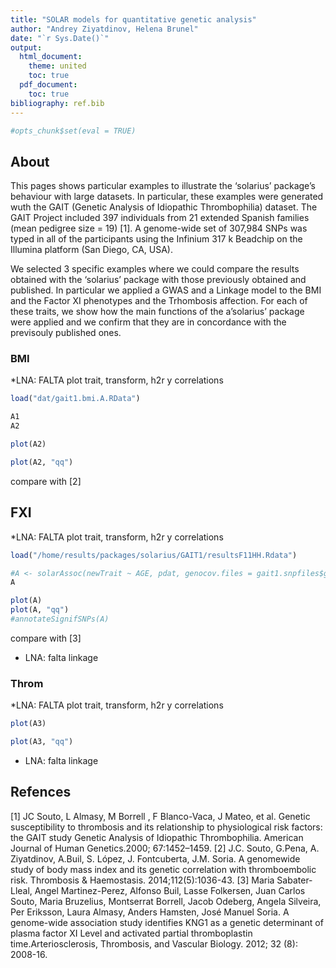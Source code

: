 ```yaml
---
title: "SOLAR models for quantitative genetic analysis"
author: "Andrey Ziyatdinov, Helena Brunel"
date: "`r Sys.Date()`"
output:
  html_document:
    theme: united
    toc: true
  pdf_document:
    toc: true
bibliography: ref.bib
---
```


```r
#opts_chunk$set(eval = TRUE)
```

## About

This pages shows particular examples to illustrate the 'solarius' package's behaviour with large datasets. In particular, these examples were generated wuth the GAIT (Genetic Analysis of Idiopathic Thrombophilia) dataset. The GAIT Project included 397 individuals from 21 extended Spanish families (mean pedigree size = 19) [1]. A genome-wide set of 307,984 SNPs was typed in all of the participants using the Infinium 317 k Beadchip on the Illumina platform (San Diego, CA, USA).

 
We selected 3 specific examples where we could compare the results obtained with the 'solarius' package with those previously obtained and published. In particular we applied a GWAS and a Linkage model to the BMI and the Factor XI phenotypes and the Trhombosis affection. For each of these traits, we show how the main functions of the a'solarius' package were applied and we confirm that they are in concordance with the previsouly published ones.


### BMI

*LNA: FALTA plot trait, transform, h2r y correlations

```r
load("dat/gait1.bmi.A.RData")
```

```r
A1
A2
```

```r
plot(A2)
```

```r
plot(A2, "qq")
```
compare with [2]


## FXI

*LNA: FALTA plot trait, transform, h2r y correlations

```r

load("/home/results/packages/solarius/GAIT1/resultsF11HH.Rdata")
```

```r
#A <- solarAssoc(newTrait ~ AGE, pdat, genocov.files = gait1.snpfiles$genocov.files, snplists.files = gait1.snpfiles$snplists.files, snpmap.files = gait1.snpfiles$snpmap.files, cores = cores)
A

plot(A)
plot(A, "qq")
#annotateSignifSNPs(A)

```
compare with [3]

* LNA: falta linkage


### Throm

*LNA: FALTA plot trait, transform, h2r y correlations

```r
plot(A3)
```

```r
plot(A3, "qq")
```
* LNA: falta linkage

## Refences

[1] JC Souto, L Almasy, M Borrell , F Blanco-Vaca, J Mateo, et al. Genetic susceptibility to thrombosis and its relationship to physiological risk factors: the GAIT study Genetic Analysis of Idiopathic Thrombophilia. American Journal of Human Genetics.2000; 67:1452–1459.
[2] J.C. Souto, G.Pena, A. Ziyatdinov, A.Buil, S. López, J. Fontcuberta, J.M. Soria. A genomewide study of body mass index and its genetic correlation with thromboembolic risk. Thrombosis & Haemostasis. 2014;112(5):1036-43.
[3] Maria Sabater-Lleal, Angel Martinez-Perez, Alfonso Buil, Lasse Folkersen, Juan Carlos Souto, Maria Bruzelius, Montserrat Borrell, Jacob Odeberg, Angela Silveira, Per Eriksson, Laura Almasy, Anders Hamsten, José Manuel Soria. A genome-wide association study identifies KNG1 as a genetic determinant of plasma factor XI Level and activated partial thromboplastin time.Arteriosclerosis, Thrombosis, and Vascular Biology. 2012; 32 (8): 2008-16.


